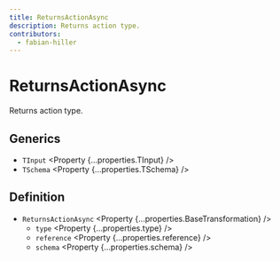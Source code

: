 ```yaml
---
title: ReturnsActionAsync
description: Returns action type.
contributors:
  - fabian-hiller
---
```



# ReturnsActionAsync

Returns action type.

## Generics

- `TInput` <Property {...properties.TInput} />
- `TSchema` <Property {...properties.TSchema} />

## Definition

- `ReturnsActionAsync` <Property {...properties.BaseTransformation} />
  - `type` <Property {...properties.type} />
  - `reference` <Property {...properties.reference} />
  - `schema` <Property {...properties.schema} />
